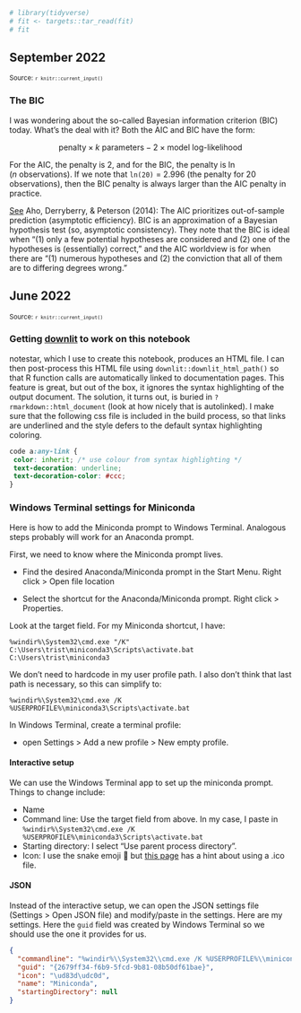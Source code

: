 <!--- Timestamp to trigger book rebuilds: `r Sys.time()` --->

```r
# library(tidyverse)
# fit <- targets::tar_read(fit)
# fit
```

## September 2022

<small>Source: <code>`r knitr::current_input()`</code></small>

### The BIC

I was wondering about the so-called Bayesian information criterion (BIC)
today. What's the deal with it? Both the AIC and BIC have the form:

$$\text{penalty}\times k\ \text{parameters} - 2\times \text{model log-likelihood}$$

For the AIC, the penalty is 2, and for the BIC, the penalty is $\ln(n\
\text{observations})$. If we note that `ln(20)` = 2.996 (the penalty
for 20 observations), then the BIC penalty is always larger than the AIC
penalty in practice.

[See](https://www.jstor.org/stable/43495189) Aho, Derryberry, & Peterson
(2014): The AIC prioritizes out-of-sample prediction (asymptotic
efficiency). BIC is an approximation of a Bayesian hypothesis test (so,
asymptotic consistency). They note that the BIC is ideal when "(1) only
a few potential hypotheses are considered and (2) one of the hypotheses
is (essentially) correct," and the AIC worldview is for when there are
"(1) numerous hypotheses and (2) the conviction that all of them are to
differing degrees wrong."

## June 2022

<small>Source: <code>`r knitr::current_input()`</code></small>

### Getting [downlit](https://downlit.r-lib.org/index.html) to work on this notebook

notestar, which I use to create this notebook, produces an HTML file. I
can then post-process this HTML file using
`downlit::downlit_html_path()` so that R function calls are
automatically linked to documentation pages. This feature is great, but
out of the box, it ignores the syntax highlighting of the output
document. The solution, it turns out, is buried in
`?rmarkdown::html_document` (look at how nicely that is autolinked). I
make sure that the following css file is included in the build process,
so that links are underlined and the style defers to the default syntax
highlighting coloring.

```css
code a:any-link {
 color: inherit; /* use colour from syntax highlighting */
 text-decoration: underline;
 text-decoration-color: #ccc;
}
```


### Windows Terminal settings for Miniconda

Here is how to add the Miniconda prompt to Windows Terminal. Analogous
steps probably will work for an Anaconda prompt.

First, we need to know where the Miniconda prompt lives. 

  - Find the desired Anaconda/Miniconda prompt in the Start Menu. Right
    click \> Open file location
    
  - Select the shortcut for the Anaconda/Miniconda prompt. Right click \> Properties.
  
Look at the target field. For my Miniconda shortcut, I have:

```
%windir%\System32\cmd.exe "/K" C:\Users\trist\miniconda3\Scripts\activate.bat C:\Users\trist\miniconda3
```

We don't need to hardcode in my user profile path. I also don't think
that last path is necessary, so this can simplify to:

```
%windir%\System32\cmd.exe /K %USERPROFILE%\miniconda3\Scripts\activate.bat
```

In Windows Terminal, create a terminal profile:

  - open Settings \> Add a new profile \> New empty profile.
    
#### Interactive setup

We can use the Windows Terminal app to set up the miniconda prompt.
Things to change include:

  - Name
  - Command line: Use the target field from above. In my case, I paste
    in `%windir%\System32\cmd.exe /K
    %USERPROFILE%\miniconda3\Scripts\activate.bat`
  - Starting directory: I select "Use parent process directory".
  - Icon: I use the snake emoji 🐍 but [this
    page](https://dev.to/azure/easily-add-anaconda-prompt-in-windows-terminal-to-make-life-better-3p6j)
    has a hint about using a .ico file.

#### JSON

Instead of the interactive setup, we can open the JSON settings file
(Settings \> Open JSON file) and modify/paste in the settings. Here are
my settings. Here the `guid` field was created by Windows Terminal so we should
use the one it provides for us.

```json
{
  "commandline": "%windir%\\System32\\cmd.exe /K %USERPROFILE%\\miniconda3\\Scripts\\activate.bat",
  "guid": "{2679ff34-f6b9-5fcd-9b81-08b50df61bae}",
  "icon": "\ud83d\udc0d",
  "name": "Miniconda",
  "startingDirectory": null
}
```
